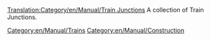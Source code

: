 [[Translation:Category/en/Manual/Train Junctions]]
A collection of Train Junctions.
[[Category:en/Manual/Trains]]
[[Category:en/Manual/Construction]]